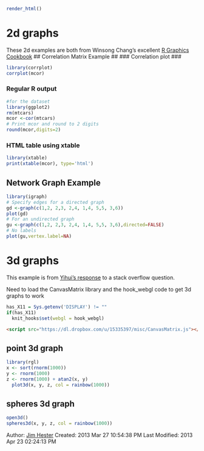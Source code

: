 ```r
render_html()
```
# 2d graphs #
These 2d examples are both from Winsong Chang's excellent [R Graphics Cookbook](http://www.amazon.com/R-Graphics-Cookbook-Winston-Chang/dp/1449316956)
## Correlation Matrix Example ##
### Correlation plot ###
```r
library(corrplot)
corrplot(mcor)
```
### Regular R output ###
```r
#for the dataset
library(ggplot2)
rm(mtcars)
mcor <-cor(mtcars)
# Print mcor and round to 2 digits
round(mcor,digits=2)
```
### HTML table using xtable ###
```r
library(xtable)
print(xtable(mcor), type='html')
```
## Network Graph Example ##
```r
library(igraph)
# Specify edges for a directed graph
gd <-graph(c(1,2, 2,3, 2,4, 1,4, 5,5, 3,6))
plot(gd)
# For an undirected graph
gu <-graph(c(1,2, 2,3, 2,4, 1,4, 5,5, 3,6),directed=FALSE)
# No labels
plot(gu,vertex.label=NA)
```
# 3d graphs #
This example is from [Yihui's response](http://stackoverflow.com/questions/14879210/including-a-interactive-3d-figure-with-knitr) to a stack overflow question.

Need to load the CanvasMatrix library and the hook_webgl code to get 3d graphs to work
```r
has_X11 = Sys.getenv('DISPLAY') != ""
if(has_X11)
  knit_hooks$set(webgl = hook_webgl)
```
```html
<script src="https://dl.dropbox.com/u/15335397/misc/CanvasMatrix.js"></script>
```
<script src="https://dl.dropbox.com/u/15335397/misc/CanvasMatrix.js"></script>

## point 3d graph ##
```r
library(rgl)
x <- sort(rnorm(1000))
y <- rnorm(1000)
z <- rnorm(1000) + atan2(x, y)
  plot3d(x, y, z, col = rainbow(1000))
```
## spheres 3d graph ##
```r
open3d()
spheres3d(x, y, z, col = rainbow(1000))
```

Author: [Jim Hester](http://jimhester.com)
Created: 2013 Mar 27 10:54:38 PM
Last Modified: 2013 Apr 23 02:24:13 PM
